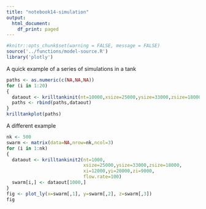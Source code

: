 ```yaml
---
title: "notebook14-simulation"
output:
  html_document:
    df_print: paged
---
```


```r
#knitr::opts_chunk$set(warning = FALSE, message = FALSE)
source('../functions/model-source.R')
library('plotly')
```

A quick example of a series of simulations in a tank
```r
paths <- as.numeric(c(NA,NA,NA))
for (i in 1:20)
{
  dataout <- krilltankinit(nt=10000,xsize=25000,ysize=33000,zsize=18000)
  paths <- rbind(paths,dataout)
}
krilltankplot(paths)
```

A different example
```r
nk <- 500
swarm <- matrix(data=NA,nrow=nk,ncol=3)
for (i in 1:nk)
{
  dataout <- krilltankinit2(nt=1000,
                            xsize=25000,ysize=33000,zsize=18000,
                            xi=12000,yi=20000,zi=9000,
                            flow.rate=100)
  swarm[i,] <- dataout[1000,]
}
fig <- plot_ly(x=swarm[,1], y=swarm[,2], z=swarm[,3])
fig
```
